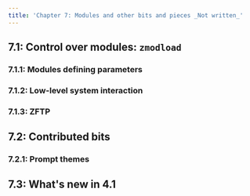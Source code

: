 ```yaml
---
title: 'Chapter 7: Modules and other bits and pieces _Not written_'
---
```


7.1: Control over modules: `zmodload`
-------------------------------------

### 7.1.1: Modules defining parameters

### 7.1.2: Low-level system interaction

### 7.1.3: ZFTP

7.2: Contributed bits
---------------------

### 7.2.1: Prompt themes

7.3: What's new in 4.1
----------------------
